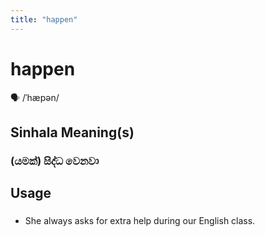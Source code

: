 ```yaml
---
title: "happen"
---
```


# happen

🗣️ /ˈhæpən/

## Sinhala Meaning(s)

### (යමක්) සිද්ධ වෙනවා

## Usage

### 

- She always asks for extra help during our English class.

